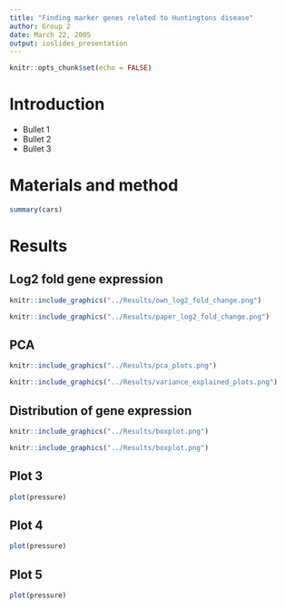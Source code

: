 ```yaml
---
title: "Finding marker genes related to Huntingtons disease"
author: Group 2
date: March 22, 2005
output: ioslides_presentation
---
```


```r
knitr::opts_chunk$set(echo = FALSE)
```



# Introduction

- Bullet 1
- Bullet 2
- Bullet 3

# Materials and method

```r
summary(cars)
```

# Results

## Log2 fold gene expression

```r
knitr::include_graphics("../Results/own_log2_fold_change.png")
```


```r
knitr::include_graphics("../Results/paper_log2_fold_change.png")
```




## PCA

```r
knitr::include_graphics("../Results/pca_plots.png")
```

```r
knitr::include_graphics("../Results/variance_explained_plots.png")
```

## Distribution of gene expression

```r
knitr::include_graphics("../Results/boxplot.png")
```

```r
knitr::include_graphics("../Results/boxplot.png")
```

## Plot 3

```r
plot(pressure)
```


## Plot 4

```r
plot(pressure)
```


## Plot 5

```r
plot(pressure)
```
